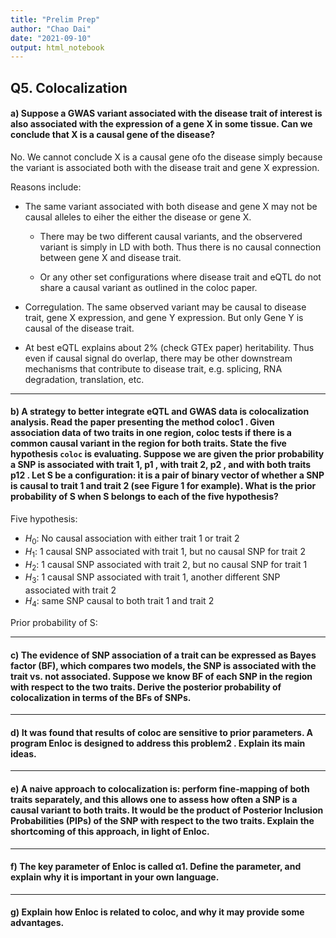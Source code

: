 ```yaml
---
title: "Prelim Prep"
author: "Chao Dai"
date: "2021-09-10"
output: html_notebook
---
```


## Q5. Colocalization

#### a) Suppose a GWAS variant associated with the disease trait of interest is also associated with the expression of a gene X in some tissue. Can we conclude that X is a causal gene of the disease?

No. We cannot conclude X is a causal gene ofo the disease simply because the variant is associated both with the disease trait and gene X expression.

Reasons include:

* The same variant associated with both disease and gene X may not be causal alleles to eiher the either the disease or gene X.

    * There may be two different causal variants, and the observered variant is simply in LD with both. Thus there is no causal connection between gene X and disease trait. 

    * Or any other set configurations where disease trait and eQTL do not share a causal variant as outlined in the coloc paper. 

* Corregulation. The same observed variant may be causal to disease trait, gene X expression, and gene Y expression. But only Gene Y is causal of the disease trait. 

* At best eQTL explains about 2% (check GTEx paper) heritability. Thus even if causal signal do overlap, there may be other downstream mechanisms that contribute to disease trait, e.g. splicing, RNA degradation, translation, etc.

------------------------------------------------------------------------

#### b) A strategy to better integrate eQTL and GWAS data is colocalization analysis. Read the paper presenting the method coloc1 . Given association data of two traits in one region, coloc tests if there is a common causal variant in the region for both traits. State the five hypothesis `coloc` is evaluating. Suppose we are given the prior probability a SNP is associated with trait 1, p1 , with trait 2, p2 , and with both traits p12 . Let S be a configuration: it is a pair of binary vector of whether a SNP is causal to trait 1 and trait 2 (see Figure 1 for example). What is the prior probability of S when S belongs to each of the five hypothesis?

Five hypothesis: 

* $H_0$: No causal association with either trait 1 or trait 2 
* $H_1$: 1 causal SNP associated with trait 1, but no causal SNP for trait 2 
* $H_2$: 1 causal SNP associated with trait 2, but no causal SNP for trait 1 
* $H_3$: 1 causal SNP associated with trait 1, another different SNP associated with trait 2 
* $H_4$: same SNP causal to both trait 1 and trait 2

Prior probability of S:

------------------------------------------------------------------------

#### c) The evidence of SNP association of a trait can be expressed as Bayes factor (BF), which compares two models, the SNP is associated with the trait vs. not associated. Suppose we know BF of each SNP in the region with respect to the two traits. Derive the posterior probability of colocalization in terms of the BFs of SNPs.

------------------------------------------------------------------------

#### d) It was found that results of coloc are sensitive to prior parameters. A program Enloc is designed to address this problem2 . Explain its main ideas.

------------------------------------------------------------------------

#### e) A naive approach to colocalization is: perform fine-mapping of both traits separately, and this allows one to assess how often a SNP is a causal variant to both traits. It would be the product of Posterior Inclusion Probabilities (PIPs) of the SNP with respect to the two traits. Explain the shortcoming of this approach, in light of Enloc.

------------------------------------------------------------------------

#### f) The key parameter of Enloc is called α1. Define the parameter, and explain why it is important in your own language.

------------------------------------------------------------------------

#### g) Explain how Enloc is related to coloc, and why it may provide some advantages.

